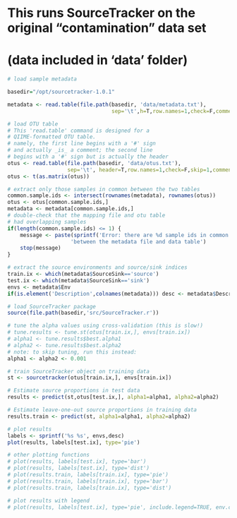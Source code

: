 # This runs SourceTracker on the original "contamination" data set
# (data included in 'data' folder)


```r
# load sample metadata

basedir="/opt/sourcetracker-1.0.1"

metadata <- read.table(file.path(basedir, 'data/metadata.txt'),
                                 sep='\t',h=T,row.names=1,check=F,comment='')
```

```r
# load OTU table
# This 'read.table' command is designed for a 
# QIIME-formatted OTU table.
# namely, the first line begins with a '#' sign
# and actually _is_ a comment; the second line
# begins with a '#' sign but is actually the header
otus <- read.table(file.path(basedir, 'data/otus.txt'),
                   sep='\t', header=T,row.names=1,check=F,skip=1,comment='')
otus <- t(as.matrix(otus))

# extract only those samples in common between the two tables
common.sample.ids <- intersect(rownames(metadata), rownames(otus))
otus <- otus[common.sample.ids,]
metadata <- metadata[common.sample.ids,]
# double-check that the mapping file and otu table
# had overlapping samples
if(length(common.sample.ids) <= 1) {
    message <- paste(sprintf('Error: there are %d sample ids in common '),
                    'between the metadata file and data table')
    stop(message)
}

# extract the source environments and source/sink indices
train.ix <- which(metadata$SourceSink=='source')
test.ix <- which(metadata$SourceSink=='sink')
envs <- metadata$Env
if(is.element('Description',colnames(metadata))) desc <- metadata$Description

```

```r
# load SourceTracker package
source(file.path(basedir,'src/SourceTracker.r'))
```

```r

# tune the alpha values using cross-validation (this is slow!)
# tune.results <- tune.st(otus[train.ix,], envs[train.ix])
# alpha1 <- tune.results$best.alpha1
# alpha2 <- tune.results$best.alpha2
# note: to skip tuning, run this instead:
alpha1 <- alpha2 <- 0.001

# train SourceTracker object on training data
st <- sourcetracker(otus[train.ix,], envs[train.ix])

# Estimate source proportions in test data
results <- predict(st,otus[test.ix,], alpha1=alpha1, alpha2=alpha2)

# Estimate leave-one-out source proportions in training data 
results.train <- predict(st, alpha1=alpha1, alpha2=alpha2)

# plot results
labels <- sprintf('%s %s', envs,desc)
plot(results, labels[test.ix], type='pie')

# other plotting functions
# plot(results, labels[test.ix], type='bar')
# plot(results, labels[test.ix], type='dist')
# plot(results.train, labels[train.ix], type='pie')
# plot(results.train, labels[train.ix], type='bar')
# plot(results.train, labels[train.ix], type='dist')

# plot results with legend
# plot(results, labels[test.ix], type='pie', include.legend=TRUE, env.colors=c('#47697E','#5B7444','#CC6666','#79BEDB','#885588'))

```
